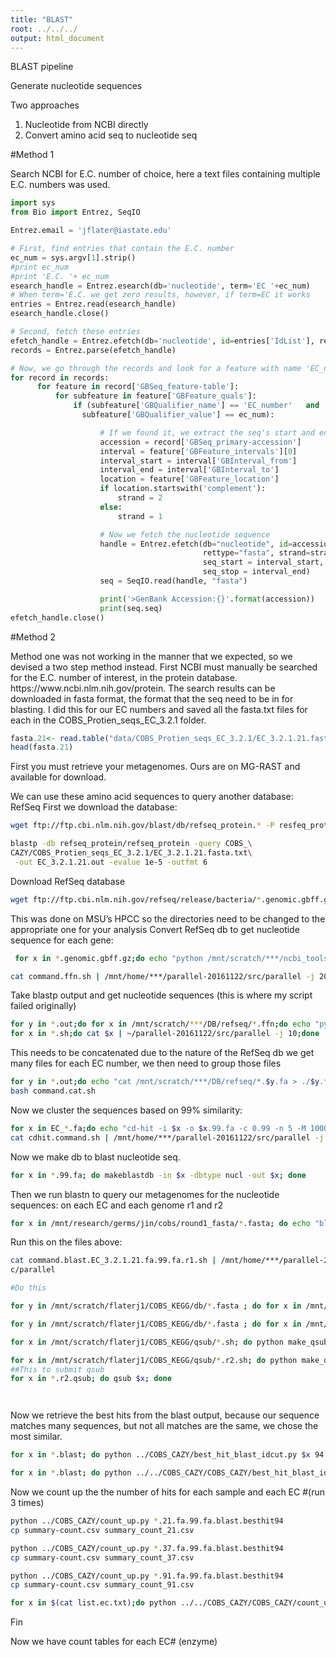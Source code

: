```yaml
---
title: "BLAST"
root: ../../../
output: html_document
---
```

BLAST pipeline

Generate nucleotide sequences

Two approaches

  1. Nucleotide from NCBI directly
  2. Convert amino acid seq to nucleotide seq 
  
#Method 1

Search NCBI for E.C. number of choice, here a text files containing multiple E.C. numbers was used. 

```python
import sys
from Bio import Entrez, SeqIO

Entrez.email = 'jflater@iastate.edu'

# First, find entries that contain the E.C. number
ec_num = sys.argv[1].strip()
#print ec_num
#print 'E.C. '+ ec_num
esearch_handle = Entrez.esearch(db='nucleotide', term='EC '+ec_num)
# When term='E.C. we get zero results, however, if term=EC it works
entries = Entrez.read(esearch_handle)
esearch_handle.close()

# Second, fetch these entries
efetch_handle = Entrez.efetch(db='nucleotide', id=entries['IdList'], rettype='gb', retmode='xml') 
records = Entrez.parse(efetch_handle)

# Now, we go through the records and look for a feature with name 'EC_number'
for record in records:
      for feature in record['GBSeq_feature-table']:
          for subfeature in feature['GBFeature_quals']:
              if (subfeature['GBQualifier_name'] == 'EC_number'   and
                subfeature['GBQualifier_value'] == ec_num):

                    # If we found it, we extract the seq's start and end
                    accession = record['GBSeq_primary-accession']
                    interval = feature['GBFeature_intervals'][0]
                    interval_start = interval['GBInterval_from']
                    interval_end = interval['GBInterval_to']
                    location = feature['GBFeature_location']
                    if location.startswith('complement'):
                        strand = 2
                    else:
                        strand = 1

                    # Now we fetch the nucleotide sequence
                    handle = Entrez.efetch(db="nucleotide", id=accession,
                                           rettype="fasta", strand=strand,
                                           seq_start = interval_start,
                                           seq_stop = interval_end)
                    seq = SeqIO.read(handle, "fasta")

                    print('>GenBank Accession:{}'.format(accession))
                    print(seq.seq)
efetch_handle.close()
```

#Method 2

Method one was not working in the manner that we expected, so we devised a two step method instead.
First NCBI must manually be searched for the E.C. number of interest, in the protein database. https://www.ncbi.nlm.nih.gov/protein.
The search results can be downloaded in fasta format, the format that the seq need to be in for blasting. 
I did this for our EC numbers and saved all the fasta.txt files for each in the COBS_Protien_seqs_EC_3.2.1 folder.
```r
fasta.21<- read.table("data/COBS_Protien_seqs_EC_3.2.1/EC_3.2.1.21.fasta.txt", header = TRUE, fill = TRUE) 
head(fasta.21)
```
First you must retrieve your metagenomes. Ours are on MG-RAST and available for download.

We can use these amino acid sequences to query another database: RefSeq
First we download the database:
```bash
wget ftp://ftp.cbi.nlm.nih.gov/blast/db/refseq_protein.* -P resfeq_protein
```

```bash
blastp -db refseq_protein/refseq_protein -query COBS_\
CAZY/COBS_Protien_seqs_EC_3.2.1/EC_3.2.1.21.fasta.txt\
 -out EC_3.2.1.21.out -evalue 1e-5 -outfmt 6
```

Download RefSeq database
```bash
wget ftp://ftp.cbi.nlm.nih.gov/refseq/release/bacteria/*.genomic.gbff.gz -P refseq
```

This was done on MSU's HPCC so the directories need to be changed to the appropriate one for your analysis
Convert RefSeq db to get nucleotide sequence for each gene:
```bash
 for x in *.genomic.gbff.gz;do echo "python /mnt/scratch/***/ncbi_tools/genbank_to_ffn_refseq.py $x ${x%.genomic.gbff.gz*}.1.genomic.fna.gz > ${x%.gbff.gz}.ffn";done > command.ffn.sh

cat command.ffn.sh | /mnt/home/***/parallel-20161122/src/parallel -j 20
```
Take blastp output and get nucleotide sequences (this is where my script failed originally)
```bash
for y in *.out;do for x in /mnt/scratch/***/DB/refseq/*.ffn;do echo "python /mnt/scratch/***/ncbi_tools/blast_to_fna.py $y $x > $x.$y.fa";done > $y.sh;done
for x in *.sh;do cat $x | ~/parallel-20161122/src/parallel -j 10;done
```
This needs to be concatenated due to the nature of the RefSeq db we get many files for each EC number, we then need to group those files 
```bash
for y in *.out;do echo "cat /mnt/scratch/***/DB/refseq/*.$y.fa > ./$y.fa";echo "rm /mnt/scratch/***/DB/refseq/*.$y.fa";done > command.cat.sh
bash command.cat.sh
```
Now we cluster the sequences based on 99% similarity:
```bash
for x in EC_*.fa;do echo "cd-hit -i $x -o $x.99.fa -c 0.99 -n 5 -M 10000 -T 1";done > cdhit.command.sh
cat cdhit.command.sh | /mnt/home/***/parallel-20161122/src/parallel -j 6
```
Now we make db to blast nucleotide seq.
```bash
for x in *.99.fa; do makeblastdb -in $x -dbtype nucl -out $x; done
```
Then we run blastn to query our metagenomes for the nucleotide sequences: on each EC and each genome r1 and r2
```bash
for x in /mnt/research/germs/jin/cobs/round1_fasta/*.fasta; do echo "blastn -db /mnt/scratch/***/COBS_CAZY/ec_db/EC_3.2.1.21.fa.99.fa -query $x -evalue 1e-5 -out ${x##*/}.blast -outfmt 6"; done > command.blast.EC_3.2.1.21.fa.99.fa.r1.sh
```
Run this on the files above:
```bash
cat command.blast.EC_3.2.1.21.fa.99.fa.r1.sh | /mnt/home/***/parallel-20161122/sr\
c/parallel

#Do this

for y in /mnt/scratch/flaterj1/COBS_KEGG/db/*.fasta ; do for x in /mnt/research/germs/jin/cobs/round1_fasta/*.fasta; do echo "blastn -db $y -query $x -evalue 1e-5 -out ${x##*/}.blast -outfmt 6"; done > command.blast.${y##*/}.sh ; done

for y in /mnt/scratch/flaterj1/COBS_KEGG/db/*.fasta ; do for x in /mnt/research/germs/jin/cobs/round2_fasta/*.fasta; do echo "blastn -db $y -query $x -evalue 1e-5 -out ${y##*/}.${x##*/}.blast -outfmt 6"; done > command.blast.${y##*/}.r2.sh ; done

for x in /mnt/scratch/flaterj1/COBS_KEGG/qsub/*.sh; do python make_qsub.py env.qsub "cat $x | /mnt/home/flaterj1/parallel-20161122/src/parallel" > $x.qsub;done

for x in /mnt/scratch/flaterj1/COBS_KEGG/qsub/*.r2.sh; do python make_qsub.py env.qsub "cat $x | /mnt/home/flaterj1/parallel-20161122/src/parallel" > $x.qsub;done
##This to submit qsub
for x in *.r2.qsub; do qsub $x; done




```
Now we retrieve the best hits from the blast output, because our sequence matches many sequences, but not all matches are the same, we chose the most similar.
```bash
for x in *.blast; do python ../COBS_CAZY/best_hit_blast_idcut.py $x 94 > $x.besthit94; done

for x in *.blast; do python ../../COBS_CAZY/COBS_CAZY/best_hit_blast_idcut.py $x 94 > $x.besthit94; done

```
Now we count up the the number of hits for each sample and each EC #(run 3 times)
```bash
python ../COBS_CAZY/count_up.py *.21.fa.99.fa.blast.besthit94
cp summary-count.csv summary_count_21.csv

python ../COBS_CAZY/count_up.py *.37.fa.99.fa.blast.besthit94
cp summary-count.csv summary_count_37.csv

python ../COBS_CAZY/count_up.py *.91.fa.99.fa.blast.besthit94
cp summary-count.csv summary_count_91.csv

for x in $(cat list.ec.txt);do python ../../COBS_CAZY/COBS_CAZY/count_up.py $x* ;cp summary-count.tsv $x.summary_count.tsv;done
```
Fin


Now we have count tables for each EC# (enzyme)
